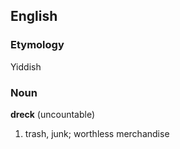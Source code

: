 ==English==
===Etymology===
Yiddish

===Noun===
'''dreck''' (uncountable)

#trash, junk; worthless merchandise